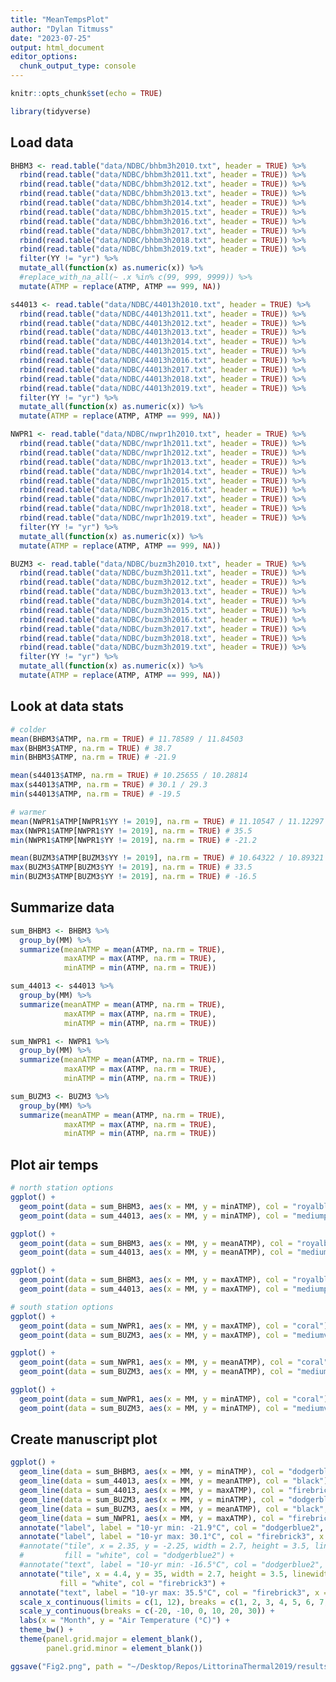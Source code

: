 ```yaml
---
title: "MeanTempsPlot"
author: "Dylan Titmuss"
date: "2023-07-25"
output: html_document
editor_options: 
  chunk_output_type: console
---
```


```r
knitr::opts_chunk$set(echo = TRUE)

library(tidyverse)
```

## Load data
```r
BHBM3 <- read.table("data/NDBC/bhbm3h2010.txt", header = TRUE) %>%
  rbind(read.table("data/NDBC/bhbm3h2011.txt", header = TRUE)) %>%
  rbind(read.table("data/NDBC/bhbm3h2012.txt", header = TRUE)) %>%
  rbind(read.table("data/NDBC/bhbm3h2013.txt", header = TRUE)) %>%
  rbind(read.table("data/NDBC/bhbm3h2014.txt", header = TRUE)) %>%
  rbind(read.table("data/NDBC/bhbm3h2015.txt", header = TRUE)) %>%
  rbind(read.table("data/NDBC/bhbm3h2016.txt", header = TRUE)) %>%
  rbind(read.table("data/NDBC/bhbm3h2017.txt", header = TRUE)) %>%
  rbind(read.table("data/NDBC/bhbm3h2018.txt", header = TRUE)) %>%
  rbind(read.table("data/NDBC/bhbm3h2019.txt", header = TRUE)) %>%
  filter(YY != "yr") %>%
  mutate_all(function(x) as.numeric(x)) %>%
  #replace_with_na_all(~ .x %in% c(99, 999, 9999)) %>%
  mutate(ATMP = replace(ATMP, ATMP == 999, NA))

s44013 <- read.table("data/NDBC/44013h2010.txt", header = TRUE) %>%
  rbind(read.table("data/NDBC/44013h2011.txt", header = TRUE)) %>%
  rbind(read.table("data/NDBC/44013h2012.txt", header = TRUE)) %>%
  rbind(read.table("data/NDBC/44013h2013.txt", header = TRUE)) %>%
  rbind(read.table("data/NDBC/44013h2014.txt", header = TRUE)) %>%
  rbind(read.table("data/NDBC/44013h2015.txt", header = TRUE)) %>%
  rbind(read.table("data/NDBC/44013h2016.txt", header = TRUE)) %>%
  rbind(read.table("data/NDBC/44013h2017.txt", header = TRUE)) %>%
  rbind(read.table("data/NDBC/44013h2018.txt", header = TRUE)) %>%
  rbind(read.table("data/NDBC/44013h2019.txt", header = TRUE)) %>%
  filter(YY != "yr") %>%
  mutate_all(function(x) as.numeric(x)) %>%
  mutate(ATMP = replace(ATMP, ATMP == 999, NA))

NWPR1 <- read.table("data/NDBC/nwpr1h2010.txt", header = TRUE) %>%
  rbind(read.table("data/NDBC/nwpr1h2011.txt", header = TRUE)) %>%
  rbind(read.table("data/NDBC/nwpr1h2012.txt", header = TRUE)) %>%
  rbind(read.table("data/NDBC/nwpr1h2013.txt", header = TRUE)) %>%
  rbind(read.table("data/NDBC/nwpr1h2014.txt", header = TRUE)) %>%
  rbind(read.table("data/NDBC/nwpr1h2015.txt", header = TRUE)) %>%
  rbind(read.table("data/NDBC/nwpr1h2016.txt", header = TRUE)) %>%
  rbind(read.table("data/NDBC/nwpr1h2017.txt", header = TRUE)) %>%
  rbind(read.table("data/NDBC/nwpr1h2018.txt", header = TRUE)) %>%
  rbind(read.table("data/NDBC/nwpr1h2019.txt", header = TRUE)) %>%
  filter(YY != "yr") %>%
  mutate_all(function(x) as.numeric(x)) %>%
  mutate(ATMP = replace(ATMP, ATMP == 999, NA))

BUZM3 <- read.table("data/NDBC/buzm3h2010.txt", header = TRUE) %>%
  rbind(read.table("data/NDBC/buzm3h2011.txt", header = TRUE)) %>%
  rbind(read.table("data/NDBC/buzm3h2012.txt", header = TRUE)) %>%
  rbind(read.table("data/NDBC/buzm3h2013.txt", header = TRUE)) %>%
  rbind(read.table("data/NDBC/buzm3h2014.txt", header = TRUE)) %>%
  rbind(read.table("data/NDBC/buzm3h2015.txt", header = TRUE)) %>%
  rbind(read.table("data/NDBC/buzm3h2016.txt", header = TRUE)) %>%
  rbind(read.table("data/NDBC/buzm3h2017.txt", header = TRUE)) %>%
  rbind(read.table("data/NDBC/buzm3h2018.txt", header = TRUE)) %>%
  rbind(read.table("data/NDBC/buzm3h2019.txt", header = TRUE)) %>%
  filter(YY != "yr") %>%
  mutate_all(function(x) as.numeric(x)) %>%
  mutate(ATMP = replace(ATMP, ATMP == 999, NA))
```

## Look at data stats
```r
# colder
mean(BHBM3$ATMP, na.rm = TRUE) # 11.78589 / 11.84503
max(BHBM3$ATMP, na.rm = TRUE) # 38.7
min(BHBM3$ATMP, na.rm = TRUE) # -21.9

mean(s44013$ATMP, na.rm = TRUE) # 10.25655 / 10.28814
max(s44013$ATMP, na.rm = TRUE) # 30.1 / 29.3
min(s44013$ATMP, na.rm = TRUE) # -19.5

# warmer
mean(NWPR1$ATMP[NWPR1$YY != 2019], na.rm = TRUE) # 11.10547 / 11.12297
max(NWPR1$ATMP[NWPR1$YY != 2019], na.rm = TRUE) # 35.5
min(NWPR1$ATMP[NWPR1$YY != 2019], na.rm = TRUE) # -21.2

mean(BUZM3$ATMP[BUZM3$YY != 2019], na.rm = TRUE) # 10.64322 / 10.89321
max(BUZM3$ATMP[BUZM3$YY != 2019], na.rm = TRUE) # 33.5
min(BUZM3$ATMP[BUZM3$YY != 2019], na.rm = TRUE) # -16.5
```

## Summarize data
```r
sum_BHBM3 <- BHBM3 %>%
  group_by(MM) %>%
  summarize(meanATMP = mean(ATMP, na.rm = TRUE),
            maxATMP = max(ATMP, na.rm = TRUE),
            minATMP = min(ATMP, na.rm = TRUE))

sum_44013 <- s44013 %>%
  group_by(MM) %>%
  summarize(meanATMP = mean(ATMP, na.rm = TRUE),
            maxATMP = max(ATMP, na.rm = TRUE),
            minATMP = min(ATMP, na.rm = TRUE))

sum_NWPR1 <- NWPR1 %>%
  group_by(MM) %>%
  summarize(meanATMP = mean(ATMP, na.rm = TRUE),
            maxATMP = max(ATMP, na.rm = TRUE),
            minATMP = min(ATMP, na.rm = TRUE))

sum_BUZM3 <- BUZM3 %>%
  group_by(MM) %>%
  summarize(meanATMP = mean(ATMP, na.rm = TRUE),
            maxATMP = max(ATMP, na.rm = TRUE),
            minATMP = min(ATMP, na.rm = TRUE))
```

## Plot air temps
```r
# north station options
ggplot() +
  geom_point(data = sum_BHBM3, aes(x = MM, y = minATMP), col = "royalblue") +     # colder min
  geom_point(data = sum_44013, aes(x = MM, y = minATMP), col = "mediumpurple1")

ggplot() +
  geom_point(data = sum_BHBM3, aes(x = MM, y = meanATMP), col = "royalblue") +     
  geom_point(data = sum_44013, aes(x = MM, y = meanATMP), col = "mediumpurple1")  # colder mean

ggplot() +
  geom_point(data = sum_BHBM3, aes(x = MM, y = maxATMP), col = "royalblue") +     
  geom_point(data = sum_44013, aes(x = MM, y = maxATMP), col = "mediumpurple1")  # colder max

# south station options
ggplot() +
  geom_point(data = sum_NWPR1, aes(x = MM, y = maxATMP), col = "coral") +         # warmer max
  geom_point(data = sum_BUZM3, aes(x = MM, y = maxATMP), col = "mediumvioletred")

ggplot() +
  geom_point(data = sum_NWPR1, aes(x = MM, y = meanATMP), col = "coral") +         # warmer mean
  geom_point(data = sum_BUZM3, aes(x = MM, y = meanATMP), col = "mediumvioletred") # warmer mean @ lows

ggplot() +
  geom_point(data = sum_NWPR1, aes(x = MM, y = minATMP), col = "coral") +         
  geom_point(data = sum_BUZM3, aes(x = MM, y = minATMP), col = "mediumvioletred") # warmer min
```

## Create manuscript plot
```r
ggplot() +
  geom_line(data = sum_BHBM3, aes(x = MM, y = minATMP), col = "dodgerblue2") +
  geom_line(data = sum_44013, aes(x = MM, y = meanATMP), col = "black") +
  geom_line(data = sum_44013, aes(x = MM, y = maxATMP), col = "firebrick3") +
  geom_line(data = sum_BUZM3, aes(x = MM, y = minATMP), col = "dodgerblue2", linetype = "22") +
  geom_line(data = sum_BUZM3, aes(x = MM, y = meanATMP), col = "black", linetype = "22") +
  geom_line(data = sum_NWPR1, aes(x = MM, y = maxATMP), col = "firebrick3", linetype = "22") +
  annotate("label", label = "10-yr min: -21.9°C", col = "dodgerblue2", x = 3.75, y = -21) +
  annotate("label", label = "10-yr max: 30.1°C", col = "firebrick3", x = 7.9, y = 25) +
  #annotate("tile", x = 2.35, y = -2.25, width = 2.7, height = 3.5, linewidth = 0.5, linetype = "22",
  #         fill = "white", col = "dodgerblue2") +
  #annotate("text", label = "10-yr min: -16.5°C", col = "dodgerblue2", x = 2.35, y = -2.25) +
  annotate("tile", x = 4.4, y = 35, width = 2.7, height = 3.5, linewidth = 0.5, linetype = "22",
           fill = "white", col = "firebrick3") +
  annotate("text", label = "10-yr max: 35.5°C", col = "firebrick3", x = 4.4, y = 35) +
  scale_x_continuous(limits = c(1, 12), breaks = c(1, 2, 3, 4, 5, 6, 7, 8, 9, 10, 11, 12)) +
  scale_y_continuous(breaks = c(-20, -10, 0, 10, 20, 30)) +
  labs(x = "Month", y = "Air Temperature (°C)") +
  theme_bw() +
  theme(panel.grid.major = element_blank(),
        panel.grid.minor = element_blank())

ggsave("Fig2.png", path = "~/Desktop/Repos/LittorinaThermal2019/results", width = 6.5, height = 4.3, units = "in", dpi = 600, bg = "#ffffff")
```
